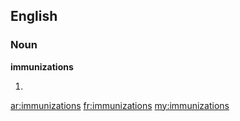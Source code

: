 ==English==

===Noun===
'''immunizations'''

# {{plural of|[[immunization]]}}

[[ar:immunizations]]
[[fr:immunizations]]
[[my:immunizations]]